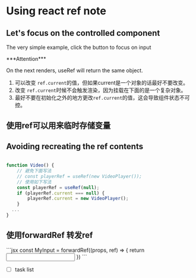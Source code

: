 


# Using react ref note
 


## Let's focus on the controlled component
The very simple example, click the button to focus on input 

<ControlledComp />
***Attention***

On the next renders, useRef will return the same object.


1. 可以改变 `ref.current`的值，但如果current是一个对象的话最好不要改变。
2. 改变 `ref.current`时候不会触发渲染，因为挂载在下面的是一个复杂对象。
3. 最好不要在初始化之外的地方更改`ref.current`的值，这会导致组件状态不可控。


## 使用ref可以用来临时存储变量
<SaveValue />

## Avoiding recreating the ref contents 
```jsx

function Video() {
    // 避免下面写法
    // const playerRef = useRef(new VideoPlayer());
    // 使用如下写法
    const playerRef = useRef(null);
    if (playerRef.current === null) {
        playerRef.current = new VideoPlayer();
    }
  ...
}
```


## 使用forwardRef 转发ref
<FRef />
```jsx
const MyInput = forwardRef((props, ref) => {
    return <input {...props} ref={ref}></input>
})
```


- [ ] task list